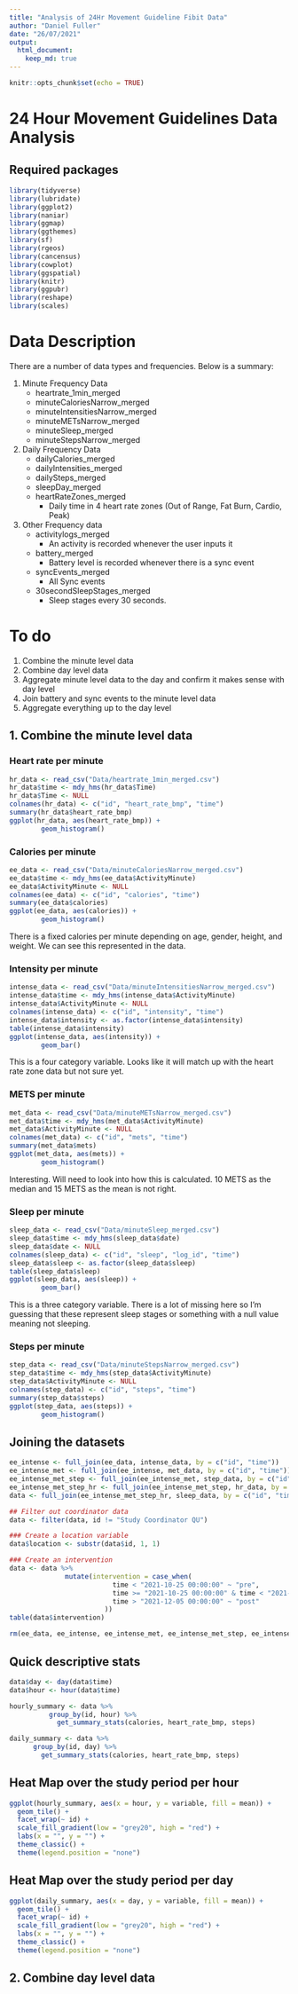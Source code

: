 ```yaml
---
title: "Analysis of 24Hr Movement Guideline Fibit Data"
author: "Daniel Fuller"
date: "26/07/2021"
output:
  html_document:
    keep_md: true
---
```


```r
knitr::opts_chunk$set(echo = TRUE)
```

# 24 Hour Movement Guidelines Data Analysis

## Required packages
```r
library(tidyverse)
library(lubridate)
library(ggplot2)
library(naniar)
library(ggmap)
library(ggthemes)
library(sf)
library(rgeos)
library(cancensus)
library(cowplot)
library(ggspatial)
library(knitr)
library(ggpubr)
library(reshape)
library(scales)
```

# Data Description

There are a number of data types and frequencies. Below is a summary: 

1. Minute Frequency Data
    - heartrate_1min_merged
    - minuteCaloriesNarrow_merged
    - minuteIntensitiesNarrow_merged
    - minuteMETsNarrow_merged
    - minuteSleep_merged 
    - minuteStepsNarrow_merged
    
2. Daily Frequency Data
    - dailyCalories_merged
    - dailyIntensities_merged
    - dailySteps_merged
    - sleepDay_merged
    - heartRateZones_merged
        - Daily time in 4 heart rate zones (Out of Range, Fat Burn, Cardio, Peak)

3. Other Frequency data
    - activitylogs_merged 
        - An activity is recorded whenever the user inputs it
    - battery_merged
        - Battery level is recorded whenever there is a sync event
    - syncEvents_merged
        - All Sync events
    - 30secondSleepStages_merged
        - Sleep stages every 30 seconds. 

# To do

1. Combine the minute level data
2. Combine day level data
3. Aggregate minute level data to the day and confirm it makes sense with day level
4. Join battery and sync events to the minute level data
5. Aggregate everything up to the day level

## 1. Combine the minute level data

### Heart rate per minute
```r
hr_data <- read_csv("Data/heartrate_1min_merged.csv")
hr_data$time <- mdy_hms(hr_data$Time)
hr_data$Time <- NULL
colnames(hr_data) <- c("id", "heart_rate_bmp", "time")
summary(hr_data$heart_rate_bmp)
ggplot(hr_data, aes(heart_rate_bmp)) + 
        geom_histogram() 
```

### Calories per minute
```r
ee_data <- read_csv("Data/minuteCaloriesNarrow_merged.csv")
ee_data$time <- mdy_hms(ee_data$ActivityMinute)
ee_data$ActivityMinute <- NULL
colnames(ee_data) <- c("id", "calories", "time")
summary(ee_data$calories)
ggplot(ee_data, aes(calories)) + 
        geom_histogram() 
```

There is a fixed calories per minute depending on age, gender, height, and weight. We can see this represented in the data.

### Intensity per minute
```r
intense_data <- read_csv("Data/minuteIntensitiesNarrow_merged.csv")
intense_data$time <- mdy_hms(intense_data$ActivityMinute)
intense_data$ActivityMinute <- NULL
colnames(intense_data) <- c("id", "intensity", "time")
intense_data$intensity <- as.factor(intense_data$intensity)
table(intense_data$intensity)
ggplot(intense_data, aes(intensity)) + 
        geom_bar() 
```

This is a four category variable. Looks like it will match up with the heart rate zone data but not sure yet. 

### METS per minute
```r
met_data <- read_csv("Data/minuteMETsNarrow_merged.csv")
met_data$time <- mdy_hms(met_data$ActivityMinute)
met_data$ActivityMinute <- NULL
colnames(met_data) <- c("id", "mets", "time")
summary(met_data$mets)
ggplot(met_data, aes(mets)) + 
        geom_histogram() 
```

Interesting. Will need to look into how this is calculated. 10 METS as the median and 15 METS as the mean is not right. 

### Sleep per minute
```r
sleep_data <- read_csv("Data/minuteSleep_merged.csv")
sleep_data$time <- mdy_hms(sleep_data$date)
sleep_data$date <- NULL
colnames(sleep_data) <- c("id", "sleep", "log_id", "time")
sleep_data$sleep <- as.factor(sleep_data$sleep)
table(sleep_data$sleep)
ggplot(sleep_data, aes(sleep)) + 
        geom_bar() 
```

This is a three category variable. There is a lot of missing here so I'm guessing that these represent sleep stages or something with a null value meaning not sleeping.

### Steps per minute
```r
step_data <- read_csv("Data/minuteStepsNarrow_merged.csv")
step_data$time <- mdy_hms(step_data$ActivityMinute)
step_data$ActivityMinute <- NULL
colnames(step_data) <- c("id", "steps", "time")
summary(step_data$steps)
ggplot(step_data, aes(steps)) + 
        geom_histogram() 
```

## Joining the datasets

```r
ee_intense <- full_join(ee_data, intense_data, by = c("id", "time"))
ee_intense_met <- full_join(ee_intense, met_data, by = c("id", "time"))
ee_intense_met_step <- full_join(ee_intense_met, step_data, by = c("id", "time"))
ee_intense_met_step_hr <- full_join(ee_intense_met_step, hr_data, by = c("id", "time"))
data <- full_join(ee_intense_met_step_hr, sleep_data, by = c("id", "time"))

## Filter out coordinator data
data <- filter(data, id != "Study Coordinator QU")

### Create a location variable
data$location <- substr(data$id, 1, 1)

### Create an intervention 
data <- data %>%
              mutate(intervention = case_when(
                          time < "2021-10-25 00:00:00" ~ "pre",
                          time >= "2021-10-25 00:00:00" & time < "2021-12-05 00:00:00" ~ "intervention",
                          time > "2021-12-05 00:00:00" ~ "post"
                        ))
table(data$intervention)

rm(ee_data, ee_intense, ee_intense_met, ee_intense_met_step, ee_intense_met_step_hr, hr_data, intense_data, met_data, sleep_data, step_data)
```

## Quick descriptive stats

```r
data$day <- day(data$time)
data$hour <- hour(data$time)

hourly_summary <- data %>%
          group_by(id, hour) %>%
            get_summary_stats(calories, heart_rate_bmp, steps)

daily_summary <- data %>%
      group_by(id, day) %>%
        get_summary_stats(calories, heart_rate_bmp, steps)
```

## Heat Map over the study period per hour

```r
ggplot(hourly_summary, aes(x = hour, y = variable, fill = mean)) +
  geom_tile() + 
  facet_wrap(~ id) +
  scale_fill_gradient(low = "grey20", high = "red") +
  labs(x = "", y = "") +
  theme_classic() +
  theme(legend.position = "none") 
```

## Heat Map over the study period per day

```r
ggplot(daily_summary, aes(x = day, y = variable, fill = mean)) +
  geom_tile() + 
  facet_wrap(~ id) +
  scale_fill_gradient(low = "grey20", high = "red") +
  labs(x = "", y = "") +
  theme_classic() +
  theme(legend.position = "none") 
```

## 2. Combine day level data

